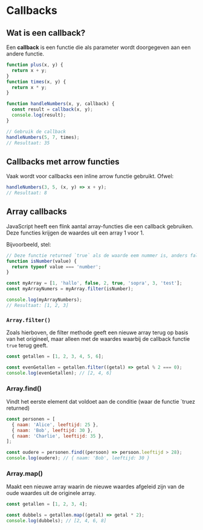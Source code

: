 # Callbacks

## Wat is een callback?

Een **callback** is een functie die als parameter wordt doorgegeven aan een andere functie.

```js
function plus(x, y) {
  return x + y;
}
function times(x, y) {
  return x * y;
}

function handleNumbers(x, y, callback) {
  const result = callback(x, y);
  console.log(result);
}

// Gebruik de callback
handleNumbers(5, 7, times);
// Resultaat: 35
```

## Callbacks met arrow functies

Vaak wordt voor callbacks een inline arrow functie gebruikt. Ofwel:

```js
handleNumbers(3, 5, (x, y) => x + y);
// Resultaat: 8
```

## Array callbacks

JavaScript heeft een flink aantal array-functies die een callback gebruiken.
Deze functies krijgen de waardes uit een array 1 voor 1.

Bijvoorbeeld, stel:

```js
// Deze functie returned `true` als de waarde eem nummer is, anders false
function isNumber(value) {
  return typeof value === 'number';
}

const myArray = [1, 'hallo', false, 2, true, 'sopra', 3, 'test'];
const myArrayNumers = myArray.filter(isNumber);

console.log(myArrayNumbers);
// Resultaat: [1, 2, 3]
```

### `Array.filter()`

Zoals hierboven, de filter methode geeft een nieuwe array terug op basis van het origineel, maar
alleen met de waardes waarbij de callback functie `true` terug geeft.

```js
const getallen = [1, 2, 3, 4, 5, 6];

const evenGetallen = getallen.filter((getal) => getal % 2 === 0);
console.log(evenGetallen); // [2, 4, 6]
```

### Array.find()

Vindt het eerste element dat voldoet aan de conditie (waar de functie `truez returned)

```js
const personen = [
  { naam: 'Alice', leeftijd: 25 },
  { naam: 'Bob', leeftijd: 30 },
  { naam: 'Charlie', leeftijd: 35 },
];

const oudere = personen.find((persoon) => persoon.leeftijd > 28);
console.log(oudere); // { naam: 'Bob', leeftijd: 30 }
```


### Array.map()

Maakt een nieuwe array waarin de nieuwe waardes afgeleid zijn van de oude waardes uit de originele
array.

```js
const getallen = [1, 2, 3, 4];

const dubbels = getallen.map((getal) => getal * 2);
console.log(dubbels); // [2, 4, 6, 8]
```
